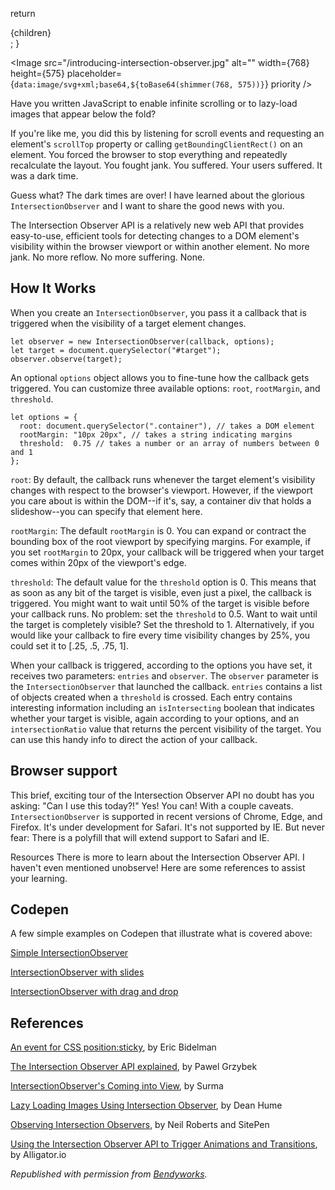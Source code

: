 
  return <section>{children}</section>;
}

<Image
  src="/introducing-intersection-observer.jpg"
  alt=""
  width={768}
  height={575}
  placeholder={`data:image/svg+xml;base64,${toBase64(shimmer(768, 575))}`}
  priority
/>

Have you written JavaScript to enable infinite scrolling or to lazy-load images that appear below the fold?

If you're like me, you did this by listening for scroll events and requesting an element's `scrollTop` property or calling `getBoundingClientRect()` on an element. You forced the browser to stop everything and repeatedly recalculate the layout. You fought jank. You suffered. Your users suffered. It was a dark time.

Guess what? The dark times are over! I have learned about the glorious `IntersectionObserver` and I want to share the good news with you.

The Intersection Observer API is a relatively new web API that provides easy-to-use, efficient tools for detecting changes to a DOM element's visibility within the browser viewport or within another element. No more jank. No more reflow. No more suffering. None.

## How It Works

When you create an `IntersectionObserver`, you pass it a callback that is triggered when the visibility of a target element changes.

```
let observer = new IntersectionObserver(callback, options);
let target = document.querySelector("#target");
observer.observe(target);

```

An optional `options` object allows you to fine-tune how the callback gets triggered. You can customize three available options: `root`, `rootMargin`, and `threshold`.

```
let options = {
  root: document.querySelector(".container"), // takes a DOM element
  rootMargin: "10px 20px", // takes a string indicating margins
  threshold:  0.75 // takes a number or an array of numbers between 0 and 1
};

```

`root`: By default, the callback runs whenever the target element's visibility changes with respect to the browser's viewport. However, if the viewport you care about is within the DOM--if it's, say, a container div that holds a slideshow--you can specify that element here.

`rootMargin`: The default `rootMargin` is 0. You can expand or contract the bounding box of the root viewport by specifying margins. For example, if you set `rootMargin` to 20px, your callback will be triggered when your target comes within 20px of the viewport's edge.

`threshold`: The default value for the `threshold` option is 0. This means that as soon as any bit of the target is visible, even just a pixel, the callback is triggered. You might want to wait until 50% of the target is visible before your callback runs. No problem: set the `threshold` to 0.5. Want to wait until the target is completely visible? Set the threshold to 1. Alternatively, if you would like your callback to fire every time visibility changes by 25%, you could set it to [.25, .5, .75, 1].

When your callback is triggered, according to the options you have set, it receives two parameters: `entries` and `observer`. The `observer` parameter is the `IntersectionObserver` that launched the callback. `entries` contains a list of objects created when a `threshold` is crossed. Each entry contains interesting information including an `isIntersecting` boolean that indicates whether your target is visible, again according to your options, and an `intersectionRatio` value that returns the percent visibility of the target. You can use this handy info to direct the action of your callback.

## Browser support

This brief, exciting tour of the Intersection Observer API no doubt has you asking: "Can I use this today?!" Yes! You can! With a couple caveats. `IntersectionObserver` is supported in recent versions of Chrome, Edge, and Firefox. It's under development for Safari. It's not supported by IE. But never fear: There is a polyfill that will extend support to Safari and IE.

Resources
There is more to learn about the Intersection Observer API. I haven't even mentioned unobserve! Here are some references to assist your learning.

## Codepen

A few simple examples on Codepen that illustrate what is covered above:

[Simple IntersectionObserver](https://codepen.io/pearlbea/pen/PEKjpX)

[IntersectionObserver with slides](https://codepen.io/pearlbea/pen/JMyNJd)

[IntersectionObserver with drag and drop](https://codepen.io/pearlbea/pen/PEKjQL)

## References

[An event for CSS position:sticky](https://developers.google.com/web/updates/2017/09/sticky-headers), by Eric Bidelman

[The Intersection Observer API explained](https://pawelgrzybek.com/the-intersection-observer-api-explained/), by Pawel Grzybek

[IntersectionObserver's Coming into View](https://developers.google.com/web/updates/2016/04/intersectionobserver), by Surma

[Lazy Loading Images Using Intersection Observer](https://deanhume.com/home/blogpost/lazy-loading-images-using-intersection-observer/10163), by Dean Hume

[Observing Intersection Observers](https://davidwalsh.name/intersection-observers), by Neil Roberts and SitePen

[Using the Intersection Observer API to Trigger Animations and Transitions](https://alligator.io/js/intersection-observer/), by Alligator.io

_Republished with permission from [Bendyworks](https://bendyworks.com/blog/precache-for-performance)._
